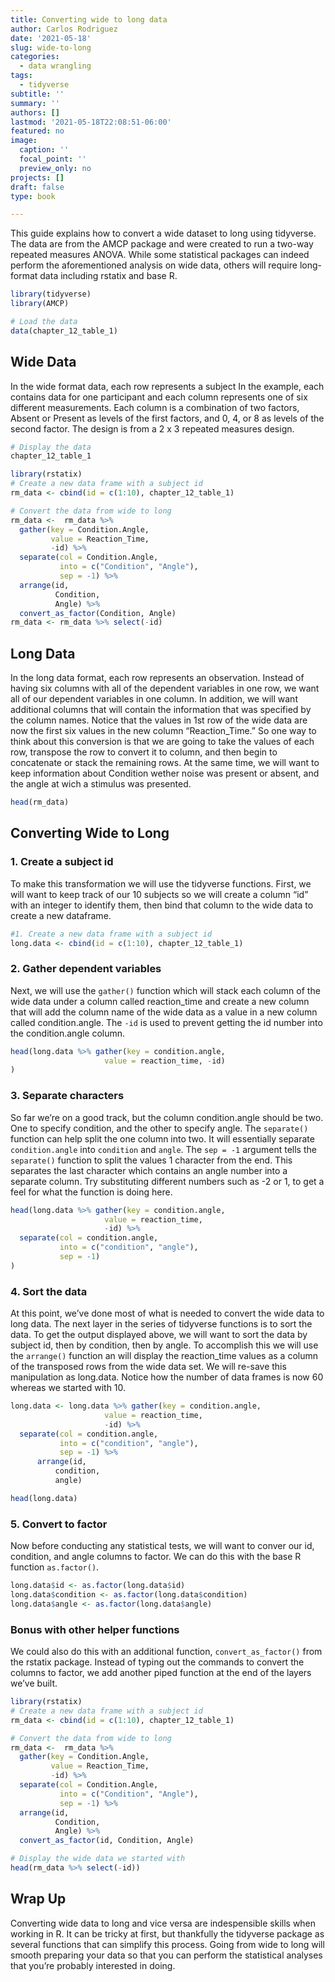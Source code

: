 ```yaml
---
title: Converting wide to long data
author: Carlos Rodriguez
date: '2021-05-18'
slug: wide-to-long
categories:
  - data wrangling
tags:
  - tidyverse
subtitle: ''
summary: ''
authors: []
lastmod: '2021-05-18T22:08:51-06:00'
featured: no
image:
  caption: ''
  focal_point: ''
  preview_only: no
projects: []
draft: false
type: book

---
```


This guide explains how to convert a wide dataset to long using tidyverse. The data are from the AMCP package and were created to run a two-way repeated measures ANOVA. While some statistical packages can indeed perform the aforementioned analysis on wide data, others will require long-format data including rstatix and base R.
```r
library(tidyverse)
library(AMCP)

# Load the data
data(chapter_12_table_1)
```

## Wide Data
In the wide format data, each row represents a subject In the example, each contains data for one participant and each column represents one of six different measurements. Each column is a combination of two factors, Absent or Present as levels of the first factors, and 0, 4, or 8 as levels of the second factor. The design is from a 2 x 3 repeated measures design.

```r
# Display the data
chapter_12_table_1
```


```r
library(rstatix)
# Create a new data frame with a subject id
rm_data <- cbind(id = c(1:10), chapter_12_table_1)

# Convert the data from wide to long
rm_data <-  rm_data %>% 
  gather(key = Condition.Angle, 
         value = Reaction_Time, 
         -id) %>%
  separate(col = Condition.Angle, 
           into = c("Condition", "Angle"), 
           sep = -1) %>%
  arrange(id, 
          Condition, 
          Angle) %>%
  convert_as_factor(Condition, Angle)
rm_data <- rm_data %>% select(-id)
```

## Long Data
In the long data format, each row represents an observation. Instead of having six columns with all of the dependent variables in one row, we want all of our dependent variables in one column. In addition, we will want additional columns that will contain the information that was specified by the column names. Notice that the values in 1st row of the wide data are now the first six values in the new column "Reaction_Time." So one way to think about this conversion is that we are going to take the values of each row, transpose the row to convert it to column, and then begin to concatenate or stack the remaining rows. At the same time, we will want to keep information about Condition wether noise was present or absent, and the angle at wich a stimulus was presented.
```r
head(rm_data)
```

## Converting Wide to Long
### 1. Create a subject id
To make this transformation we will use the tidyverse functions. First, we will want to keep track of our 10 subjects so we will create a column "id" with an integer to identify them, then bind that column to the wide data to create a new dataframe.
```r
#1. Create a new data frame with a subject id
long.data <- cbind(id = c(1:10), chapter_12_table_1)
```

### 2. Gather dependent variables
Next, we will use the `gather()` function which will stack each column of the wide data under a column called reaction_time and create a new column that will add the column name of the wide data as a value in a new column called condition.angle. The `-id` is used to prevent getting the id number into the condition.angle column.
```r
head(long.data %>% gather(key = condition.angle,
                     value = reaction_time, -id)
)
```

### 3. Separate characters
So far we're on a good track, but the column condition.angle should be two. One to specify condition, and the other to specify angle. The `separate()` function can help split the one column into two. It will essentially separate `condition.angle` into `condition` and `angle`. The `sep = -1` argument tells the `separate()` function to split the values 1 character from the end. This separates the last character which contains an angle number into a separate column. Try substituting different numbers such as -2 or 1, to get a feel for what the function is doing here.
```r
head(long.data %>% gather(key = condition.angle,
                     value = reaction_time, 
                     -id) %>%
  separate(col = condition.angle, 
           into = c("condition", "angle"), 
           sep = -1)
)
```
### 4. Sort the data
At this point, we've done most of what is needed to convert the wide data to long data. The next layer in the series of tidyverse functions is to sort the data. To get the output displayed above, we will want to sort the data by subject id, then by condition, then by angle. To accomplish this we will use the `arrange()` function an will display the reaction_time values as a column of the transposed rows from the wide data set. We will re-save this manipulation as long.data. Notice how the number of data frames is now 60 whereas we started with 10.
```r
long.data <- long.data %>% gather(key = condition.angle,
                     value = reaction_time, 
                     -id) %>%
  separate(col = condition.angle, 
           into = c("condition", "angle"), 
           sep = -1) %>%
      arrange(id, 
          condition, 
          angle)

head(long.data)
```

### 5. Convert to factor
Now before conducting any statistical tests, we will want to conver our id, condition, and angle columns to factor. We can do this with the base R function `as.factor()`. 
```r
long.data$id <- as.factor(long.data$id)
long.data$condition <- as.factor(long.data$condition)
long.data$angle <- as.factor(long.data$angle)
```

### Bonus with other helper functions
We could also do this with an additional function, `convert_as_factor()` from the rstatix package. Instead of typing out the commands to convert the columns to factor, we add another piped function at the end of the layers we've built.
```r
library(rstatix)
# Create a new data frame with a subject id
rm_data <- cbind(id = c(1:10), chapter_12_table_1)

# Convert the data from wide to long
rm_data <-  rm_data %>% 
  gather(key = Condition.Angle, 
         value = Reaction_Time, 
         -id) %>%
  separate(col = Condition.Angle, 
           into = c("Condition", "Angle"), 
           sep = -1) %>%
  arrange(id, 
          Condition, 
          Angle) %>%
  convert_as_factor(id, Condition, Angle)

# Display the wide data we started with
head(rm_data %>% select(-id))
```

## Wrap Up
Converting wide data to long and vice versa are indespensible skills when working in R. It can be tricky at first, but thankfully the tidyverse package as several functions that can simplify this process. Going from wide to long will smooth preparing your data so that you can perform the statistical analyses that you're probably interested in doing.